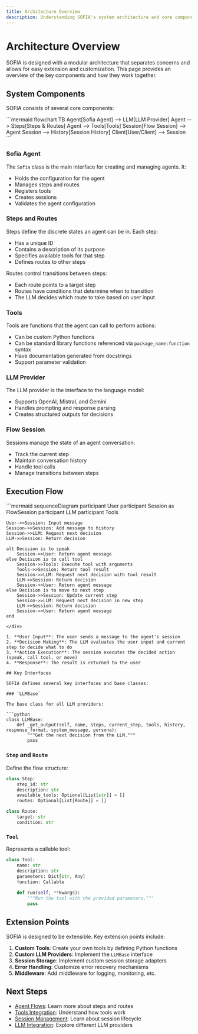 ```yaml
---
title: Architecture Overview
description: Understanding SOFIA's system architecture and core components
---
```


# Architecture Overview

SOFIA is designed with a modular architecture that separates concerns and allows for easy extension and customization. This page provides an overview of the key components and how they work together.

## System Components

SOFIA consists of several core components:

<div className="flex justify-center my-8">
```mermaid
flowchart TB
    Agent[Sofia Agent] --> LLM[LLM Provider]
    Agent --> Steps[Steps & Routes]
    Agent --> Tools[Tools]
    Session[Flow Session] --> Agent
    Session --> History[Session History]
    Client[User/Client] --> Session
```
</div>

### Sofia Agent

The `Sofia` class is the main interface for creating and managing agents. It:

- Holds the configuration for the agent
- Manages steps and routes
- Registers tools
- Creates sessions
- Validates the agent configuration

### Steps and Routes

Steps define the discrete states an agent can be in. Each step:

- Has a unique ID
- Contains a description of its purpose
- Specifies available tools for that step
- Defines routes to other steps

Routes control transitions between steps:

- Each route points to a target step
- Routes have conditions that determine when to transition
- The LLM decides which route to take based on user input

### Tools

Tools are functions that the agent can call to perform actions:

- Can be custom Python functions
- Can be standard library functions referenced via `package_name:function` syntax
- Have documentation generated from docstrings
- Support parameter validation

### LLM Provider

The LLM provider is the interface to the language model:

- Supports OpenAI, Mistral, and Gemini
- Handles prompting and response parsing
- Creates structured outputs for decisions

### Flow Session

Sessions manage the state of an agent conversation:

- Track the current step
- Maintain conversation history
- Handle tool calls
- Manage transitions between steps

## Execution Flow

<div className="flex justify-center my-8">
```mermaid
sequenceDiagram
    participant User
    participant Session as FlowSession
    participant LLM
    participant Tools
    
    User->>Session: Input message
    Session->>Session: Add message to history
    Session->>LLM: Request next decision
    LLM->>Session: Return decision
    
    alt Decision is to speak
        Session->>User: Return agent message
    else Decision is to call tool
        Session->>Tools: Execute tool with arguments
        Tools->>Session: Return tool result
        Session->>LLM: Request next decision with tool result
        LLM->>Session: Return decision
        Session->>User: Return agent message
    else Decision is to move to next step
        Session->>Session: Update current step
        Session->>LLM: Request next decision in new step
        LLM->>Session: Return decision
        Session->>User: Return agent message
    end
```
</div>

1. **User Input**: The user sends a message to the agent's session
2. **Decision Making**: The LLM evaluates the user input and current step to decide what to do
3. **Action Execution**: The session executes the decided action (speak, call tool, or move)
4. **Response**: The result is returned to the user

## Key Interfaces

SOFIA defines several key interfaces and base classes:

### `LLMBase`

The base class for all LLM providers:

```python
class LLMBase:
    def _get_output(self, name, steps, current_step, tools, history, response_format, system_message, persona):
        """Get the next decision from the LLM."""
        pass
```

### `Step` and `Route`

Define the flow structure:

```python
class Step:
    step_id: str
    description: str
    available_tools: Optional[List[str]] = []
    routes: Optional[List[Route]] = []

class Route:
    target: str
    condition: str
```

### `Tool`

Represents a callable tool:

```python
class Tool:
    name: str
    description: str
    parameters: Dict[str, Any]
    function: Callable
    
    def run(self, **kwargs):
        """Run the tool with the provided parameters."""
        pass
```

## Extension Points

SOFIA is designed to be extensible. Key extension points include:

1. **Custom Tools**: Create your own tools by defining Python functions
2. **Custom LLM Providers**: Implement the `LLMBase` interface
3. **Session Storage**: Implement custom session storage adapters
4. **Error Handling**: Customize error recovery mechanisms
5. **Middleware**: Add middleware for logging, monitoring, etc.

## Next Steps

- [Agent Flows](/docs/concepts/agent-flows): Learn more about steps and routes
- [Tools Integration](/docs/concepts/tools-integration): Understand how tools work
- [Session Management](/docs/concepts/session-management): Learn about session lifecycle
- [LLM Integration](/docs/concepts/llm-integration): Explore different LLM providers
